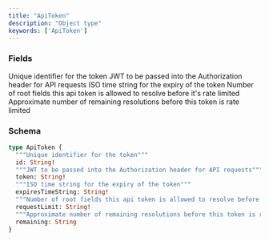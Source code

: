 ```yaml
---
title: "ApiToken"
description: "Object type"
keywords: ['ApiToken']
---
```


### Fields

<ResponseField name="id" type="String!" required>
  Unique identifier for the token
</ResponseField>

<ResponseField name="token" type="String!" required>
  JWT to be passed into the Authorization header for API requests
</ResponseField>

<ResponseField name="expiresTimeString" type="String!" required>
  ISO time string for the expiry of the token
</ResponseField>

<ResponseField name="requestLimit" type="String!" required>
  Number of root fields this api token is allowed to resolve before it's rate limited
</ResponseField>

<ResponseField name="remaining" type="String">
  Approximate number of remaining resolutions before this token is rate limited
</ResponseField>

### Schema


```graphql 
type ApiToken {
  """Unique identifier for the token"""
  id: String!
  """JWT to be passed into the Authorization header for API requests"""
  token: String!
  """ISO time string for the expiry of the token"""
  expiresTimeString: String!
  """Number of root fields this api token is allowed to resolve before it's rate limited"""
  requestLimit: String!
  """Approximate number of remaining resolutions before this token is rate limited"""
  remaining: String
}
```
